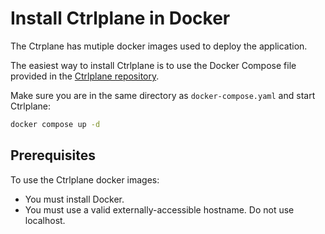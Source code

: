 # Install Ctrlplane in Docker

The Ctrplane has mutiple docker images used to deploy the application.

The easiest way to install Ctrlplane is to use the Docker Compose file provided
in the [Ctrlplane repository](https://github.com/sizzldev/ctrlplane/blob/main/deploy/docker-compose.yaml).

Make sure you are in the same directory as `docker-compose.yaml` and start Ctrlplane:

```bash
docker compose up -d
```

## Prerequisites

To use the Ctrlplane docker images:

- You must install Docker.
- You must use a valid externally-accessible hostname. Do not use localhost.
